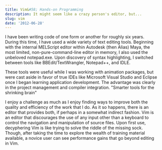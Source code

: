 ```yaml
---
title: Vim&#58; Hands-on Programming
description: It might seem like a crazy person's editor, but...
slug: vim
date: '2012-06-28'
---
```


I have been writing code of one form or another for roughly six years. During this time, I have used
a wide variety of text editing tools. Beginning with the internal MELScript editor within Autodesk
(then Alias) Maya, the most limited, non-pure-command-line editor in memory, I also used the
unbeloved notepad.exe. Upon discovery of syntax highlighting, I switched between tools like
BBEdit/TextWrangler, Notepad++, and IDLE.

These tools were useful while I was working with animation packages, but were cast aside in favor of
true IDEs like Microsoft Visual Studio and Eclipse once I began learning application development.
The advantage was clearly in the project management and compiler integration. "Smarter tools for the
shrinking brain"

I enjoy a challenge as much as I enjoy finding ways to improve both the quality and efficiency of
the work that I do. As it so happens, there is an editor that provides both, if perhaps in a
somewhat indirect fashion. Vim is an editor that discourages the use of any input other than a
keyboard to control the navigation and manipulation of source files. Upon first use, decyphering Vim
is like trying to solve the riddle of the missing sock. Though, after taking the time to explore the
wealth of training material available, a novice user can see performance gains that go beyond
editing in Vim.
